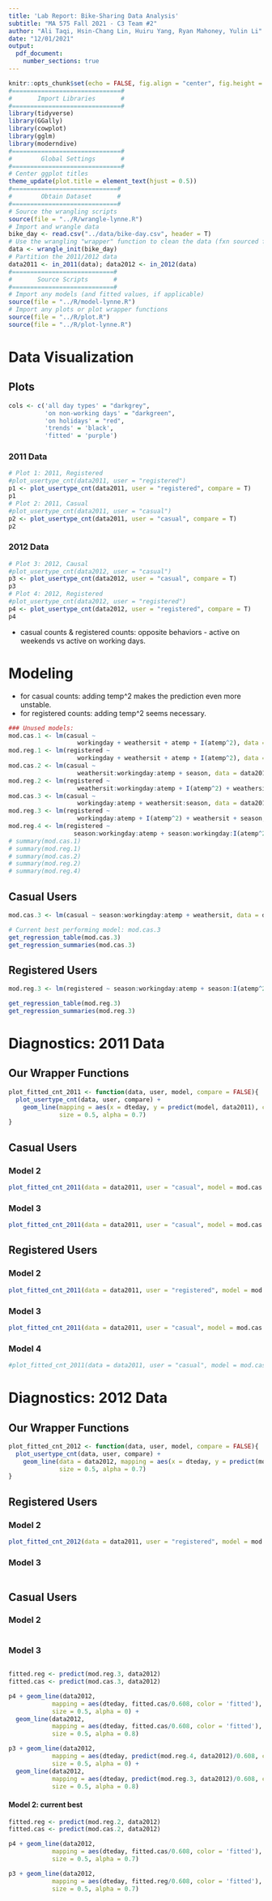 ```yaml
---
title: 'Lab Report: Bike-Sharing Data Analysis'
subtitle: "MA 575 Fall 2021 - C3 Team #2"
author: "Ali Taqi, Hsin-Chang Lin, Huiru Yang, Ryan Mahoney, Yulin Li"
date: "12/01/2021"
output: 
  pdf_document: 
    number_sections: true
---
```


```r
knitr::opts_chunk$set(echo = FALSE, fig.align = "center", fig.height = 4, fig.width = 6)
#==============================#
#       Import Libraries       #
#==============================#
library(tidyverse)
library(GGally)
library(cowplot)
library(gglm)
library(moderndive)
#==============================#
#        Global Settings       #
#==============================#
# Center ggplot titles
theme_update(plot.title = element_text(hjust = 0.5))
#=============================#
#        Obtain Dataset       #
#=============================#
# Source the wrangling scripts
source(file = "../R/wrangle-lynne.R")
# Import and wrangle data
bike_day <- read.csv("../data/bike-day.csv", header = T)
# Use the wrangling "wrapper" function to clean the data (fxn sourced from wrangle.R)
data <- wrangle_init(bike_day)
# Partition the 2011/2012 data
data2011 <- in_2011(data); data2012 <- in_2012(data)
#============================#
#       Source Scripts       #
#============================#
# Import any models (and fitted values, if applicable)
source(file = "../R/model-lynne.R")
# Import any plots or plot wrapper functions
source(file = "../R/plot.R")
source(file = "../R/plot-lynne.R")
```

# Data Visualization

## Plots

```r
cols <- c('all day types' = "darkgrey", 
          'on non-working days' = "darkgreen", 
          'on holidays' = "red", 
          'trends' = 'black', 
          'fitted' = 'purple')
```

\newpage

### 2011 Data

```r
# Plot 1: 2011, Registered
#plot_usertype_cnt(data2011, user = "registered")
p1 <- plot_usertype_cnt(data2011, user = "registered", compare = T)
p1
# Plot 2: 2011, Casual
#plot_usertype_cnt(data2011, user = "casual")
p2 <- plot_usertype_cnt(data2011, user = "casual", compare = T)
p2
```

\newpage

### 2012 Data

```r
# Plot 3: 2012, Causal
#plot_usertype_cnt(data2012, user = "casual")
p3 <- plot_usertype_cnt(data2012, user = "casual", compare = T)
p3
# Plot 4: 2012, Registered
#plot_usertype_cnt(data2012, user = "registered")
p4 <- plot_usertype_cnt(data2012, user = "registered", compare = T)
p4
```


- casual counts & registered counts: opposite behaviors - active on weekends vs active on working days. 


\newpage

# Modeling

- for casual counts: adding temp^2 makes the prediction even more unstable.
- for registered counts: adding temp^2 seems necessary. 

```r
### Unused models:
mod.cas.1 <- lm(casual ~
                   workingday + weathersit + atemp + I(atemp^2), data = data2011)
mod.reg.1 <- lm(registered ~
                   workingday + weathersit + atemp + I(atemp^2), data = data2011)
mod.cas.2 <- lm(casual ~
                   weathersit:workingday:atemp + season, data = data2011)
mod.reg.2 <- lm(registered ~
                   weathersit:workingday:atemp + I(atemp^2) + weathersit + season, data = data2011)
mod.cas.3 <- lm(casual ~
                   workingday:atemp + weathersit:season, data = data2011)
mod.reg.3 <- lm(registered ~
                   workingday:atemp + I(atemp^2) + weathersit + season, data = data2011)
mod.reg.4 <- lm(registered ~
                  season:workingday:atemp + season:workingday:I(atemp^2) + weathersit, data = data2011)
# summary(mod.cas.1)
# summary(mod.reg.1)
# summary(mod.cas.2)
# summary(mod.reg.2)
# summary(mod.reg.4)
```

## Casual Users

```r
mod.cas.3 <- lm(casual ~ season:workingday:atemp + weathersit, data = data2011)
```

```r
# Current best performing model: mod.cas.3
get_regression_table(mod.cas.3)
get_regression_summaries(mod.cas.3) 
```

\newpage

## Registered Users

```r
mod.reg.3 <- lm(registered ~ season:workingday:atemp + season:I(atemp^2) + weathersit, data = data2011)
```

```r
get_regression_table(mod.reg.3)
get_regression_summaries(mod.reg.3)
```

\newpage

# Diagnostics: 2011 Data

## Our Wrapper Functions

```r
plot_fitted_cnt_2011 <- function(data, user, model, compare = FALSE){
  plot_usertype_cnt(data, user, compare) + 
    geom_line(mapping = aes(x = dteday, y = predict(model, data2011), color = 'fitted'), 
              size = 0.5, alpha = 0.7)
}
```

\newpage

## Casual Users

### Model 2

```r
plot_fitted_cnt_2011(data = data2011, user = "casual", model = mod.cas.2, compare = TRUE)
```


### Model 3

```r
plot_fitted_cnt_2011(data = data2011, user = "casual", model = mod.cas.3, compare = TRUE)
```

\newpage

## Registered Users

### Model 2

```r
plot_fitted_cnt_2011(data = data2011, user = "registered", model = mod.reg.2, compare = TRUE)
```

### Model 3

```r
plot_fitted_cnt_2011(data = data2011, user = "casual", model = mod.cas.3, compare = TRUE)
```

### Model 4

```r
#plot_fitted_cnt_2011(data = data2011, user = "casual", model = mod.cas.4, compare = TRUE)
```

\newpage

# Diagnostics: 2012 Data

## Our Wrapper Functions

```r
plot_fitted_cnt_2012 <- function(data, user, model, compare = FALSE){
  plot_usertype_cnt(data, user, compare) + 
    geom_line(data = data2012, mapping = aes(x = dteday, y = predict(model, data2012), color = 'fitted'), 
              size = 0.5, alpha = 0.7)
}
```

\newpage

## Registered Users

### Model 2

```r
plot_fitted_cnt_2012(data = data2011, user = "registered", model = mod.reg.2, compare = FALSE)
```

### Model 3

```r

```

\newpage

## Casual Users

### Model 2

```r

```

### Model 3

```r

```

```r
fitted.reg <- predict(mod.reg.3, data2012)
fitted.cas <- predict(mod.cas.3, data2012)

p4 + geom_line(data2012, 
            mapping = aes(dteday, fitted.cas/0.608, color = 'fitted'), 
            size = 0.5, alpha = 0) + 
  geom_line(data2012, 
            mapping = aes(dteday, fitted.cas/0.608, color = 'fitted'), 
            size = 0.5, alpha = 0.8)

p3 + geom_line(data2012, 
            mapping = aes(dteday, predict(mod.reg.4, data2012)/0.608, color = 'on holidays'), 
            size = 0.5, alpha = 0) + 
  geom_line(data2012, 
            mapping = aes(dteday, predict(mod.reg.3, data2012)/0.608, color = 'fitted'), 
            size = 0.5, alpha = 0.8)
```

#### Model 2: current best

```r
fitted.reg <- predict(mod.reg.2, data2012)
fitted.cas <- predict(mod.cas.2, data2012)

p4 + geom_line(data2012, 
            mapping = aes(dteday, fitted.cas/0.608, color = 'fitted'), 
            size = 0.5, alpha = 0.7)

p3 + geom_line(data2012, 
            mapping = aes(dteday, fitted.reg/0.608, color = 'fitted'), 
            size = 0.5, alpha = 0.7)
```

